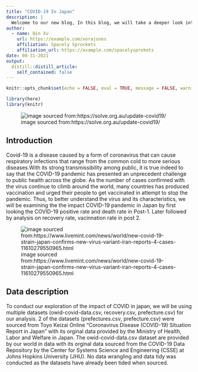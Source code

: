 ```yaml
---
title: "COVID-19 In Japan"
description: |
  Welcome to our new blog, In this blog, we will take a deeper look into the COVID-19 situation in Japan and explore its effect on different locations of Japan. We hope you enjoy reading what we have to say and lets get started!
author:
  - name: Qin Xu 
    url: https://example.com/norajones
    affiliation: Spacely Sprockets
    affiliation_url: https://example.com/spacelysprokets
date: 08-31-2021
output:
  distill::distill_article:
    self_contained: false
---
```


```r
knitr::opts_chunk$set(echo = FALSE, eval = TRUE, message = FALSE, warning = FALSE)
```

```r
library(here)
library(knitr)
```

![image sourced from:https://solve.org.au/update-covid19/](https://solve.org.au/wp-content/uploads/2020/03/COVID-19.png)

## Introduction

Covid-19 is a disease caused by a form of coronavirus that can cause respiratory infections that range from the common cold to more serious diseases.With its strong transmissibility among public, it is true indeed to say that the COVID-19 pandemic has presented an unprecedent challenge to public health across the globe. As the number of cases confirmed with the virus continue to climb around the world, many countries has produced vaccination and urged their people to get vaccinated in attempt to stop the pandemic. Thus, to better understand the virus and its characteristics, we will be examining the the impact COVID-19 pandemic in Japan by first looking the COVID-19 positive rate and death rate in Post-1. Later followed by analysis on recovery rate, vacinnation rate in post 2.

![image sourced from:https://www.livemint.com/news/world/new-covid-19-strain-japan-confirms-new-virus-variant-iran-reports-4-cases-11610279550965.html](https://images.livemint.com/img/2021/01/10/1600x900/2021-01-10T055632Z_757090615_RC2T4L9N3CWD_RTRMADP_3_HEALTH-CORONAVIRUS-JAPAN_1610281298434_1610281309963.JPG)

## Data description

To conduct our exploration of the impact of COVID in japan, we will be using multiple datasets (owid-covid-data.csv, recovery.csv, prefecture.csv) for our analysis.
2 of the datasets (prefectures.csv, prefecture.csv) were sourced from Toyo Keizai Online "Coronavirus Disease (COVID-19) Situation Report in Japan" with its orginal data provided by the Ministry of Health, Labor and Welfare in Japan. The owid-covid-data.csv dataset are provided by our world in data with its orginal data sourced from  the COVID-19 Data Repository by the Center for Systems Science and Engineering (CSSE) at Johns Hopkins University (JHU).
No data wrangling and data tidy was conducted as the datasets have already been tided when sourced. 


